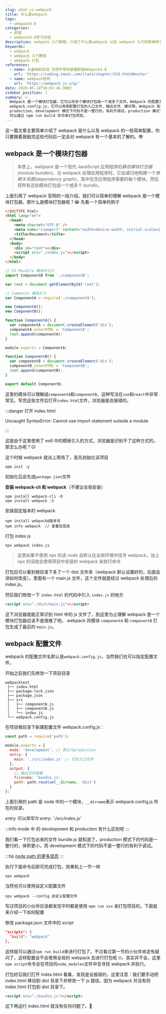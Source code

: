 ```yaml
---
slug: what-is-webpack
title: 什么是webpack
tags:
  - webpack4.0
categories:
  - 前端
  - webpack4.0学习总结
description: webpack 入门教程，介绍了什么是webpack 以及 webpack 入门的简单例子，webpack 打包机制。
keywords:
  - webpack
  - webpack 入门教程
  - webpack 打包
references:
  - name: 从基础到实战 手把手带你掌握新版Webpack4.0
    url: 'https://coding.imooc.com/class/chapter/316.html#Anchor'
  - name: webpack官网
    url: 'https://webpack.js.org/'
date: 2020-05-14T16:01:46.000Z
sidebar_position: 1
summary: >-
  Webpack 是一个模块打包器，它可以将多个模块打包成一个或多个文件。Webpack 的配置文件是
  webpack.config.js，它可以用来配置打包的入口文件、输出文件、模式等。Webpack 有两种模式：development 和
  production，development 模式下代码不是一整行的，有利于调试，production 模式下的代码是一整行的，体积更小。Webpack
  可以通过 npm run build 命令来打包项目。
---
```


这一篇文章主要简单介绍了 webpack 是什么以及 webpack 的一些简单配置，你只要跟着我敲完这些代码后一定会对 webpack 有一个基本的了解的。😎

<!--truncate-->

## webpack 是一个模块打包器

> 本质上，_webpack_ 是一个现代 JavaScript 应用程序的*静态模块打包器(module bundler)*。当 webpack 处理应用程序时，它会递归地构建一个*依赖关系图(dependency graph)*，其中包含应用程序需要的每个模块，然后将所有这些模块打包成一个或多个 _bundle_。

上面引用了 webpack 官网的一段介绍，我们可以简单的理解 webpack 是一个模块打包器，那什么是模块打包器呢？😂 先看一个简单的例子

<Tabs>
<TabItem value="index.html" label="index.html">

```html
<!DOCTYPE html>
<html lang="en">
  <head>
    <meta charset="UTF-8" />
    <meta name="viewport" content="width=device-width, initial-scale=1.0" />
    <title>Document</title>
  </head>
  <body>
    <div id="root"></div>
    <script src="./index.js"></script>
  </body>
</html>
```

</TabItem>
<TabItem value="index.js" label="index.js">

```js
// ES Moudule 模块化引入
import ComponentB from './componentB';

var root = document.getElementById('root');

// CommonJs 模块引入
var ComponentA = require('./componentA');

new ComponentA();
new ComponentB();
```

</TabItem>
<TabItem value="ComponentA" label="ComponentA">

```js
function ComponentA() {
  var componentA = document.createElement('div');
  componentA.innerHTML = 'ComponentA';
  root.append(componentA);
}

module.exports = ComponentA;
```

</TabItem>
<TabItem value="ComponentB" label="ComponentB">

```js
function ComponentB() {
  var componentB = document.createElement('div');
  componentB.innerHTML = 'ComponentB';
  root.append(componentB);
}

export default ComponentB;
```

</TabItem>
</Tabs>

这里的模块可以理解成`componentA`和`componentB`，这种写法在`vue`和`react`中非常常见，写完这些文件后打开`index.html`文件，浏览器是会报错的。

:::danger 打开 index.html

Uncaught SyntaxError: Cannot use import statement outside a module

:::

这是由于这里使用了 es6 中的模板引入的方式，浏览器是识别不了这种方式的，那怎么办呢？😥

这个时候 webpack 就派上用场了，首先初始化该项目

```
npm init -y
```

初始化后会生成`package.json`文件

**安装 webpack-cli 和 webpack**（不建议全局安装）

```
npm install webpack-cli -D
npm install webpack -S
```

安装固定版本的 webpack

```
npm install webpack@版本号
npm info webpack  // 查看包信息
```

打包 index.js

```
npx webpack index.js
```

> 这里如果不使用 npx 的话 node 会默认在全局环境中找寻 webpack，加上 npx 的话就会使用项目中安装的 webpack 来执行命令

打包后可以看到根目录下多了一个 dist 文件夹（webpack 默认设置好的，后面会讲如何改变），里面有一个 main.js 文件，这个文件就是经过 webpack 处理后的 index.js。

然后我们修改一下 `index.html` 的代码中引入 `index.js` 的地方

```html
<script src="./dist/main.js"></script>
```

这下浏览器就能正常识别 html 中的 js 文件了，到这里为止理解 webpack 是一个模块打包器应该不是很难了吧。
webpack 将模块 `componentA` 和 `componentB` 打包生成了最后的 `main.js`。

## webpack 配置文件

webpack 的配置文件名默认是`webpack.config.js`，当然我们也可以指定配置文件。

开始之前我们先修改一下项目目录

```
webpacktest
 ├── index.html
 ├── package-lock.json
 ├── package.json
 ├── src
 │   ├── componentA.js
 │   ├── componentB.js
 │   └── index.js
 └── webpack.config.js
```

在项目根目录下新建配置文件 webpack.config.js：

```js
const path = require('path');

module.exports = {
  mode: 'development', // 默认为production
  entry: {
    main: './src/index.js' // 打包入口文件
  },
  output: {
    // 输出文件配置
    filename: 'bundle.js',
    path: path.resolve(__dirname, 'dist')
  }
};
```

上面引用的 path 是 node 中的一个模块，`__dirname`表示 webpack.config.js 所在的目录。

_entry 可以简写为 entry: './src/index.js'_

:::info
mode 中 的 development 和 production 有什么区别呢
:::

我们看一下打包出来的文件 bundle.js 就知道了，production 模式下的代码是一整行的，体积更小。而 development 模式下的代码不是一整行的有利于调试。

:::tip
[node path 的更多信息](https://nodejs.org/api/path.html)
:::

执行下面命令后即可完成打包，效果和上一节一样

```
npx webpack
```

当然也可以使用自定义配置文件

```
npx webpack --config 自定义配置文件
```

写过项目的小伙伴应该都发现平时都是使用 `npm run xxx` 来打包项目的，下面就来介绍一下如何配置

修改 package.json 文件中的 script

```json
"scripts": {
  "build": "webpack"
},
```

这样就可以通过`npm run build`来进行打包了，不过看过第一节的小伙伴肯定有疑问了，这样配置会不会使用全局的 webpack 去进行打包呢 🙄，其实并不会，这里`npm script`命令会在项目的`node_modules`文件中去寻找 webpack 并执行。

打包好后我们打开 index.html 看看，发现是会报错的，这里注意：我们要手动把 index.html 移动到 dist 目录下并修改一下 js 路径，因为 webpack 并没有将 index.html 打包到 dist 目录下。

```html
<script src="./bundle.js"></script>
```

这下再运行 index.html 就没有任何问题了。🎉
